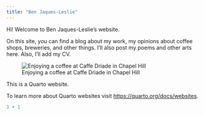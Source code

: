 ```yaml
---
title: "Ben Jaques-Leslie"
---
```


Hi! Welcome to Ben Jaques-Leslie's website.

On this site, you can find a blog about my work, my opinions about coffee shops, breweries, and other things. I'll also post my poems and other arts here. Also, I'll add my CV.

![Enjoying a coffee at Caffe Driade in Chapel Hill](images/71060202974__4C46D3F0-AFA0-47D3-A56C-A2796E78B87A.fullsizerender.JPG)

This is a Quarto website.

To learn more about Quarto websites visit <https://quarto.org/docs/websites>.

```r
1 + 1
```
